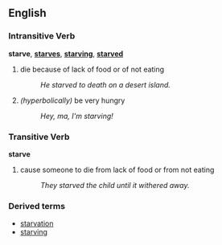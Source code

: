 ==English==
===Intransitive Verb===
'''starve''', '''[[starves]]''', '''[[starving]]''', '''[[starved]]'''

# die because of lack of food or of not eating
#: ''He starved to death on a desert island.''
# ''(hyperbolically)'' be very hungry
#: ''Hey, ma, I'm starving!''

===Transitive Verb===
'''starve'''

# cause someone to die from lack of food or from not eating
#: ''They starved the child until it withered away.''

===Derived terms===
*[[starvation]]
*[[starving]]